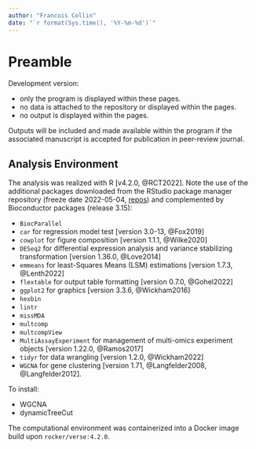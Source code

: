 ```yaml
---
author: "Francois Collin"
date: "`r format(Sys.time(), '%Y-%m-%d')`"
---
```


# Preamble {.unnumbered}

Development version:

- only the program is displayed within these pages.
- no data is attached to the repository or displayed within the pages.
- no output is displayed within the pages.

Outputs will be included and made available within the program if the
associated manuscript is accepted for publication in peer-review journal.

## Analysis Environment

The analysis was realized with R [v4.2.0, @RCT2022]. Note the
use of the additional packages downloaded from the RStudio package manager
repository (freeze date 2022-05-04, [repos](
https://packagemanager.rstudio.com/all/2022-05-04+Y3JhbiwyOjQ1MjYyMTU7NTVFQjhGODU))
and complemented by Bioconductor packages (release 3.15):

- `BiocParallel`
- `car` for regression model test [version 3.0-13, @Fox2019]
- `cowplot` for figure composition [version 1.1.1, @Wilke2020]
- `DESeq2` for differential expression analysis and
  variance stabilizing transformation [version 1.36.0, @Love2014]
- `emmeans` for least-Squares Means (LSM) estimations [version 1.7.3, @Lenth2022]
- `flextable` for output table formatting [version 0.7.0, @Gohel2022]
- `ggplot2` for graphics [version 3.3.6, @Wickham2016]
- `hexbin`
- `lintr`
- `missMDA`
- `multcomp`
- `multcompView`
- `MultiAssayExperiment` for management of multi-omics experiment objects
  [version 1.22.0, @Ramos2017]
- `tidyr` for data wrangling [version 1.2.0, @Wickham2022]
- `WGCNA` for gene clustering [version 1.71, @Langfelder2008, @Langfelder2012].

To install:

- WGCNA
- dynamicTreeCut

The computational environment was containerized into a Docker image build upon
`rocker/verse:4.2.0`.
